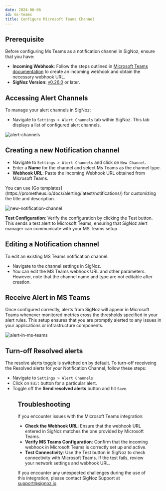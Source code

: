 ```yaml
---
date: 2024-06-06
id: ms-teams
title: Configure Microsoft Teams Channel
---
```


## Prerequisite

Before configuring Ms Teams as a notification channel in SigNoz, ensure that you have:
- **Incoming Webhook**: Follow the steps outlined in [ Microsoft Teams documentation](https://docs.microsoft.com/en-us/microsoftteams/platform/webhooks-and-connectors/how-to/add-incoming-webhook) to create an incoming webhook and obtain the necessary webhook URL.
- **SigNoz Version**: [v0.26.0](https://github.com/SigNoz/signoz/releases/tag/v0.26.0) or later.

## Accessing Alert Channels

To manage your alert channels in SigNoz:

- Navigate to `Settings > Alert Channels` tab within SigNoz. This tab displays a list of configured alert channels.

![alert-channels](/img/docs/alert-channels.webp)

## Creating a new Notification channel

- Navigate to `Settings > Alert Channels` and click on `New Channel`.
- Enter a **Name** for the channel and select Ms Teams as the channel type.
- **Webhook URL**: Paste the Incoming Webhook URL obtained from Microsoft Teams.

<Admonition>
You can use [Go templates](https://prometheus.io/docs/alerting/latest/notifications/) for customizing the title and description.
</Admonition>

![new-notification-channel](/img/docs/ms-teams-new-channel.webp)


**Test Configuration**: 
Verify the configuration by clicking the Test button. This sends a test alert to Microsoft Teams, ensuring that SigNoz alert manager can communicate with your MS Teams setup.

## Editing a Notification channel 

To edit an existing MS Teams notification channel:
- Navigate to the channel settings in SigNoz.
- You can edit the MS Teams webhook URL and other parameters. However, note that the channel name and type are not editable after creation.


## Receive Alert in MS Teams
Once configured correctly, alerts from SigNoz will appear in Microsoft Teams whenever monitored metrics cross the thresholds specified in your alert rules. This setup ensures that you are promptly alerted to any issues in your applications or infrastructure components.

![alert-in-ms-teams](/img/docs/alert-in-ms-teams.webp)

## Turn-off Resolved alerts

The resolve alerts toggle is switched on by default. To turn-off receiveing the Resolved alerts for your Notification Channel, follow these steps:
- Navigate to `Settings > Alert Channels` 
- Click on `Edit` button for a particular alert.
- Toggle off the **Send resolved alerts** button and hit `Save`.

<Figure src="/img/docs/alerts/resolved-alerts.webp" alt="Turn off receiveing resolved alerts notifications." caption="Turn off receiveing resolved alerts notifications." />

## Troubleshooting
If you encounter issues with the Microsoft Teams integration:

- **Check the Webhook URL**: Ensure that the webhook URL entered in SigNoz matches the one provided by Microsoft Teams.
- **Verify MS Teams Configuration**: Confirm that the incoming webhook in Microsoft Teams is correctly set up and active.
- **Test Connectivity**: Use the Test button in SigNoz to check connectivity with Microsoft Teams. If the test fails, review your network settings and webhook URL.

<Admonition type="tip">

If you encounter any unexpected challenges during the use of this integration, please contact SigNoz Support at support@signoz.io

</Admonition>
